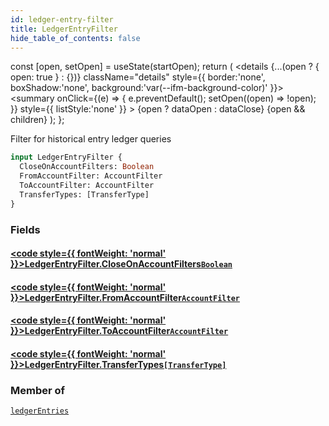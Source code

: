 ```yaml
---
id: ledger-entry-filter
title: LedgerEntryFilter
hide_table_of_contents: false
---
```







  const [open, setOpen] = useState(startOpen);
  return (
    <details {...(open ? { open: true } : {})} className="details" style={{ border:'none', boxShadow:'none', background:'var(--ifm-background-color)' }}>
      <summary
        onClick={(e) => {
          e.preventDefault();
          setOpen((open) => !open);
        }}
        style={{ listStyle:'none' }}
      >
      {open ? dataOpen : dataClose}
      </summary>
      {open && children}
    </details>
  );
};




Filter for historical entry ledger queries


```graphql
input LedgerEntryFilter {
  CloseOnAccountFilters: Boolean
  FromAccountFilter: AccountFilter
  ToAccountFilter: AccountFilter
  TransferTypes: [TransferType]
}
```


### Fields

#### [<code style={{ fontWeight: 'normal' }}>LedgerEntryFilter.<b>CloseOnAccountFilters</b></code>](#)<Bullet />[`Boolean`](/testnet/api/graphql/scalars/boolean) <Badge class="secondary" text="scalar"/>
> 
> 

#### [<code style={{ fontWeight: 'normal' }}>LedgerEntryFilter.<b>FromAccountFilter</b></code>](#)<Bullet />[`AccountFilter`](/testnet/api/graphql/inputs/account-filter) <Badge class="secondary" text="input"/>
> 
> 

#### [<code style={{ fontWeight: 'normal' }}>LedgerEntryFilter.<b>ToAccountFilter</b></code>](#)<Bullet />[`AccountFilter`](/testnet/api/graphql/inputs/account-filter) <Badge class="secondary" text="input"/>
> 
> 

#### [<code style={{ fontWeight: 'normal' }}>LedgerEntryFilter.<b>TransferTypes</b></code>](#)<Bullet />[`[TransferType]`](/testnet/api/graphql/enums/transfer-type) <Badge class="secondary" text="list"/> <Badge class="secondary" text="enum"/>
> 
> 



### Member of

[`ledgerEntries`](/testnet/api/graphql/queries/ledger-entries)  <Badge class="secondary" text="query"/>

